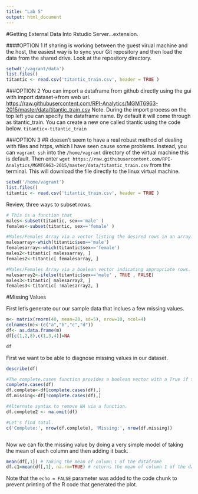 ```yaml
---
title: "Lab 5"
output: html_document
---
```


#Getting External Data Into Rstudio Server...extension. 


####OPTION 1
If sharing is working between the guest virual machine and the host, the easiest way is to sync your Git repository and then load the data from the shared drive. Look at the repository directory.
```r
setwd('/vagrant/data')
list.files()
titantic <- read.csv('titantic_train.csv', header = TRUE )
```
###OPTION 2
You can import a dataframe from github directly using the gui with import dataset->from web url.  
[https://raw.githubusercontent.com/RPI-Analytics/MGMT6963-2015/master/data/titantic_train.csv](https://raw.githubusercontent.com/RPI-Analytics/MGMT6963-2015/master/data/titantic_train.csv)
Note. During the import process on the top left you can specify the dataframe name.  By default it will come through as titantic_train. You can create a new one called titantic using the code below.
`titantic<-titantic_train`


###OPTION 3
#R doesen't seem to have a real robust method of dealing with files and https, which I have seen cause some problems. 
Instead, you can `vagrant ssh` into the `/home/vagrant` directory of the virtual machine this is default. Then enter `wget https://raw.githubusercontent.com/RPI-Analytics/MGMT6963-2015/master/data/titantic_train.csv` from the terminal. This will download the file directly to the linux virtual machine. 
```r
setwd('/home/vagrant')
list.files()
titantic <- read.csv('titantic_train.csv', header = TRUE )
```


Review, three ways to subset rows. 

```r
# This is a function that 
males<-subset(titantic, sex=='male' )
females<-subset(titantic, sex=='female' )

#Males/Females Array via a vector listing the desired rows in an array.  
malesarray<-which(titantic$sex=='male')
femalesarray<-which(titantic$sex=='female')
males2<-titantic[ malessarray, ] 
females2<-titantic[ femalesarray, ] 

#Males/Females Array via a boolean vector indicating appropriate rows.
malesarray2<-ifelse(titantic$sex=='male' , TRUE , FALSE)
males3<-titantic[ malesarray2, ] 
females3<-titantic[ !malesarray2, ] 
```


#Missing Values

First let's generate our our sample data that inclues a few missing values. 

```r
m<- matrix(rnorm(40, mean=20, sd=5), nrow=10, ncol=4)
colnames(m)<-(c("a","b","c","d"))
df<- as.data.frame(m)
df[c(1,2,8),c(1,3,4)]=NA

df
```
First we want to be able to diagnose missing values in our dataset.  

```r

describe(df)

#The complete.cases function provides a boolean vector with a True if the row has no missing variables and False if the row has missing variables.  
complete.cases(df)
df.complete<-df[complete.cases(df),]
df.missing<-df[!complete.cases(df),]

#Alternate syntax to remove NA via a function.
df.complete2 <- na.omit(df)

#Let's find total. 
c('Complete:', nrow(df.complete), 'Missing:', nrow(df.missing))



```
Now we can fix the missing value by doing a very simple model of taking the mean of each column and then adding it back. 

```r
mean(df[,1]) # Taking the mean of column 1 of the dataframe
df.c1=mean(df[,1], na.rm=TRUE) # returns the mean of column 1 of the dataframe


```

Note that the `echo = FALSE` parameter was added to the code chunk to prevent printing of the R code that generated the plot.


